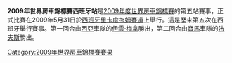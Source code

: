 {{Unreferenced|time=2012-03-19T09:38:55+00:00 }}

'''2009年世界房車錦標賽西班牙站'''是[[2009年度世界房車錦標賽|2009年度世界房車錦標賽]]的第五站賽事，正式比賽在2009年5月31日於[[西班牙|西班牙]][[里卡度拖姆賽道|里卡度拖姆賽道]]上舉行。這是歷來第五次在西班牙舉行賽事。第一回合由[[西亞|西亞]]車隊的[[伊雲·梅拿|伊雲·梅拿]]勝出，第二回合由[[寶馬|寶馬]]車隊的[[法夫斯|法夫斯]]勝出。

{{WTCC-stub}}

{{WTCC race
|Name_of_race=世界房車錦標賽西班牙站
|Year_of_race=2009
|Previous_race_in_season=[[2009年世界房車錦標賽法國站|2009年世界房車錦標賽法國站]]
|Next_race_in_season=[[2009年世界房車錦標賽智利站|2009年世界房車錦標賽智利站]]
|Previous_year's_race=[[2008年世界房車錦標賽西班牙站|2008年世界房車錦標賽西班牙站]]
|Next_year's_race=[[2010年世界房車錦標賽西班牙站|2010年世界房車錦標賽西班牙站]]
}}

[[Category:2009年世界房車錦標賽賽果|Category:2009年世界房車錦標賽賽果]]